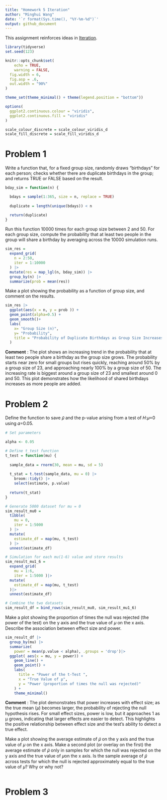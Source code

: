```yaml
---
title: "Homework 5 Iteration"
author: "Minghui Wang" 
date: '`r format(Sys.time(), "%Y-%m-%d")`'
output: github_document
---
```

This assignment reinforces ideas in [Iteration](https://p8105.com/topic_iteration.html).

```r
library(tidyverse)
set.seed(123)

knitr::opts_chunk$set(
	echo = TRUE,
	warning = FALSE,
  fig.width = 6,
  fig.asp = .6,
  out.width = "90%"
)

theme_set(theme_minimal() + theme(legend.position = "bottom"))

options(
  ggplot2.continuous.colour = "viridis",
  ggplot2.continuous.fill = "viridis"
)

scale_colour_discrete = scale_colour_viridis_d
scale_fill_discrete = scale_fill_viridis_d
```

# Problem 1
Write a function that, for a fixed group size, randomly draws “birthdays” for each person; checks whether there are duplicate birthdays in the group; and returns TRUE or FALSE based on the result.
```r
bday_sim = function(n) {

  bdays = sample(1:365, size = n, replace = TRUE)
  
  duplicate = length(unique(bdays)) < n

  return(duplicate)
}
```

Run this function 10000 times for each group size between 2 and 50. For each group size, compute the probability that at least two people in the group will share a birthday by averaging across the 10000 simulation runs.
```r
sim_res = 
  expand_grid(
    n = 2:50,
    iter = 1:10000
  ) |> 
  mutate(res = map_lgl(n, bday_sim)) |> 
  group_by(n) |> 
  summarize(prob = mean(res))
```
 Make a plot showing the probability as a function of group size, and comment on the results.
```r
sim_res |> 
  ggplot(aes(x = n, y = prob )) + 
  geom_point(alpha=0.5) +
  geom_smooth()+
  labs(
    x= "Group Size (n)",
    y= "Probability",
    title = "Probability of Duplicate Birthdays as Group Size Increases"
  )
```

**Comment** : The plot shows an increasing trend in the probability that at least two people share a birthday as the group size grows. The probability starts near zero for small groups but rises quickly, reaching around 50% by a group size of 23, and approaching nearly 100% by a group size of 50. The increasing rate is biggest around a group size of 23 and smallest around 0 and 50. This plot demonstrates how the likelihood of shared birthdays increases as more people are added.

# Problem 2
Define the function to save 𝜇̂ and the p-value arising from a test of 𝐻:𝜇=0 using 𝛼=0.05.
```r
# Set parameters

alpha <- 0.05

# Define t_test function  
t_test = function(mu) {
  
  sample_data = rnorm(30, mean = mu, sd = 5)
  
  t_stat = t.test(sample_data, mu = 0) |>
    broom::tidy() |>
    select(estimate, p.value)
  
  return(t_stat)
}
```

```r
# Generate 5000 dataset for mu = 0
sim_result_mu0 = 
  tibble(
    mu = 0,
    iter = 1:5000
  ) |>
  mutate(
    estimate_df = map(mu, t_test)
  ) |> 
  unnest(estimate_df)
```

```r
# Simulation for each mu(1-6) value and store results
sim_result_mu1_6 =
  expand_grid(
    mu = 1:6,
    iter = 1:5000 )|>
  mutate(
    estimate_df = map(mu, t_test)
  )|> 
  unnest(estimate_df)

# Combine the two datasets
sim_result_df = bind_rows(sim_result_mu0, sim_result_mu1_6)
```

Make a plot showing the proportion of times the null was rejected (the power of the test) on the y axis and the true value of 𝜇
 on the x axis. Describe the association between effect size and power.
```r
sim_result_df |>
  group_by(mu) |>
  summarize(
    power = mean(p.value < alpha), .groups = 'drop')|>
  ggplot( aes(x = mu, y = power)) +
    geom_line() +
    geom_point() +
    labs(
      title = "Power of the t-Test ",
      x = "True Value of μ",
      y = "Power (proportion of times the null was rejected)"
    ) +
    theme_minimal()
```

**Comment** : The plot demonstrates that power increases with effect size; as the true mean (𝜇) becomes larger, the probability of rejecting the null hypothesis rises. For small effect sizes, power is low, but it approaches 1 as μ grows, indicating that larger effects are easier to detect. This highlights the positive relationship between effect size and the test's ability to detect a true effect.


Make a plot showing the average estimate of 𝜇̂ on the y axis and the true value of 𝜇 on the x axis. Make a second plot (or overlay on the first) the average estimate of 𝜇̂ only in samples for which the null was rejected on the y axis and the true value of 𝜇on the x axis. Is the sample average of 𝜇̂ across tests for which the null is rejected approximately equal to the true value of 𝜇? Why or why not?
```r

```


# Problem 3
```r
```